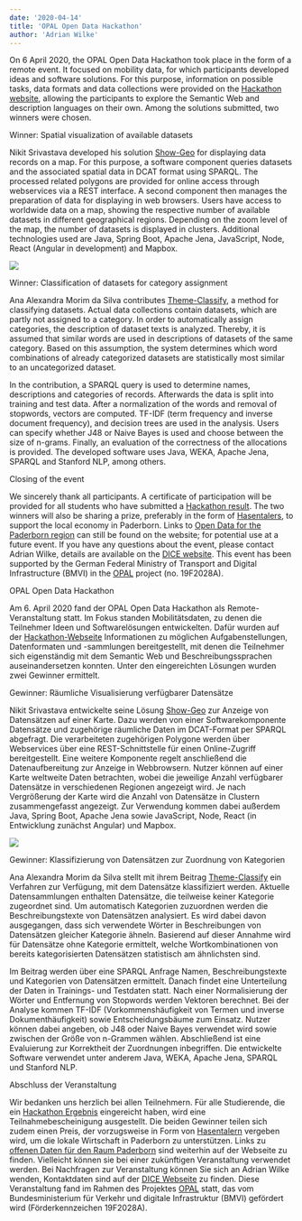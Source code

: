 ```yaml
---
date: '2020-04-14'
title: 'OPAL Open Data Hackathon'
author: 'Adrian Wilke'
---
```


  

On 6 April 2020, the OPAL Open Data Hackathon took place in the form of a remote event. It focused on mobility data, for which participants developed ideas and software solutions. For this purpose, information on possible tasks, data formats and data collections were provided on the [Hackathon website](https://projekt-opal.github.io/hackathon/), allowing the participants to explore the Semantic Web and description languages on their own. Among the solutions submitted, two winners were chosen.

  

Winner: Spatial visualization of available datasets

Nikit Srivastava developed his solution [Show-Geo](https://github.com/projekt-opal/hackathon/tree/show-geo) for displaying data records on a map. For this purpose, a software component queries datasets and the associated spatial data in DCAT format using SPARQL. The processed related polygons are provided for online access through webservices via a REST interface. A second component then manages the preparation of data for displaying in web browsers. Users have access to worldwide data on a map, showing the respective number of available datasets in different geographical regions. Depending on the zoom level of the map, the number of datasets is displayed in clusters. Additional technologies used are Java, Spring Boot, Apache Jena, JavaScript, Node, React (Angular in development) and Mapbox.  
  

![](https://lh5.googleusercontent.com/gRCuWSpAv8nqQwQ2Sn-7fcYXAtQA4U0GFitXxrIyJLCKcD7WkbGJkSs06nMyfPPuE5vW4YNWSrc9413oiGs-nvdYb7piHygFcaP4kuWN5aeWpyYr5sDM8-Q2VM7ow0nEePVH_kgc)

  

Winner: Classification of datasets for category assignment

Ana Alexandra Morim da Silva contributes [Theme-Classify](https://github.com/projekt-opal/hackathon/tree/theme-classify), a method for classifying datasets. Actual data collections contain datasets, which are partly not assigned to a category. In order to automatically assign categories, the description of dataset texts is analyzed. Thereby, it is assumed that similar words are used in descriptions of datasets of the same category. Based on this assumption, the system determines which word combinations of already categorized datasets are statistically most similar to an uncategorized dataset.

In the contribution, a SPARQL query is used to determine names, descriptions and categories of records. Afterwards the data is split into training and test data. After a normalization of the words and removal of stopwords, vectors are computed. TF-IDF (term frequency and inverse document frequency), and decision trees are used in the analysis. Users can specify whether J48 or Naive Bayes is used and choose between the size of n-grams. Finally, an evaluation of the correctness of the allocations is provided. The developed software uses Java, WEKA, Apache Jena, SPARQL and Stanford NLP, among others.

  

Closing of the event

We sincerely thank all participants. A certificate of participation will be provided for all students who have submitted a [Hackathon result](https://github.com/projekt-opal/hackathon#results). The two winners will also be sharing a prize, preferably in the form of [Hasentalers](https://www.hasentaler.de/), to support the local economy in Paderborn. Links to [Open Data for the Paderborn region](https://projekt-opal.github.io/hackathon/open-data-paderborn.html) can still be found on the website; for potential use at a future event. If you have any questions about the event, please contact Adrian Wilke, details are available on the [DICE website](https://dice-research.org/). This event has been supported by the German Federal Ministry of Transport and Digital Infrastructure (BMVI) in the [OPAL](http://projekt-opal.de/en/welcome-project-opal/) project (no. 19F2028A).

  

OPAL Open Data Hackathon

Am 6. April 2020 fand der OPAL Open Data Hackathon als Remote-Veranstaltung statt. Im Fokus standen Mobilitätsdaten, zu denen die Teilnehmer Ideen und Softwarelösungen entwickelten. Dafür wurden auf der [Hackathon-Webseite](https://projekt-opal.github.io/hackathon/) Informationen zu möglichen Aufgabenstellungen, Datenformaten und -sammlungen bereitgestellt, mit denen die Teilnehmer sich eigenständig mit dem Semantic Web und Beschreibungssprachen auseinandersetzen konnten. Unter den eingereichten Lösungen wurden zwei Gewinner ermittelt.

Gewinner: Räumliche Visualisierung verfügbarer Datensätze

Nikit Srivastava entwickelte seine Lösung [Show-Geo](https://github.com/projekt-opal/hackathon/tree/show-geo) zur Anzeige von Datensätzen auf einer Karte. Dazu werden von einer Softwarekomponente Datensätze und zugehörige räumliche Daten im DCAT-Format per SPARQL abgefragt. Die verarbeiteten zugehörigen Polygone werden über Webservices über eine REST-Schnittstelle für einen Online-Zugriff bereitgestellt. Eine weitere Komponente regelt anschließend die Datenaufbereitung zur Anzeige in Webbrowsern. Nutzer können auf einer Karte weltweite Daten betrachten, wobei die jeweilige Anzahl verfügbarer Datensätze in verschiedenen Regionen angezeigt wird. Je nach Vergrößerung der Karte wird die Anzahl von Datensätze in Clustern zusammengefasst angezeigt. Zur Verwendung kommen dabei außerdem Java, Spring Boot, Apache Jena sowie JavaScript, Node, React (in Entwicklung zunächst Angular) und Mapbox.

  

![](https://lh5.googleusercontent.com/gRCuWSpAv8nqQwQ2Sn-7fcYXAtQA4U0GFitXxrIyJLCKcD7WkbGJkSs06nMyfPPuE5vW4YNWSrc9413oiGs-nvdYb7piHygFcaP4kuWN5aeWpyYr5sDM8-Q2VM7ow0nEePVH_kgc)

Gewinner: Klassifizierung von Datensätzen zur Zuordnung von Kategorien

Ana Alexandra Morim da Silva stellt mit ihrem Beitrag [Theme-Classify](https://github.com/projekt-opal/hackathon/tree/theme-classify) ein Verfahren zur Verfügung, mit dem Datensätze klassifiziert werden. Aktuelle Datensammlungen enthalten Datensätze, die teilweise keiner Kategorie zugeordnet sind. Um automatisch Kategorien zuzuordnen werden die Beschreibungstexte von Datensätzen analysiert. Es wird dabei davon ausgegangen, dass sich verwendete Wörter in Beschreibungen von Datensätzen gleicher Kategorie ähneln. Basierend auf dieser Annahme wird für Datensätze ohne Kategorie ermittelt, welche Wortkombinationen von bereits kategorisierten Datensätzen statistisch am ähnlichsten sind.

Im Beitrag werden über eine SPARQL Anfrage Namen, Beschreibungstexte und Kategorien von Datensätzen ermittelt. Danach findet eine Unterteilung der Daten in Trainings- und Testdaten statt. Nach einer Normalisierung der Wörter und Entfernung von Stopwords werden Vektoren berechnet. Bei der Analyse kommen TF-IDF (Vorkommenshäufigkeit von Termen und inverse Dokumenthäufigkeit) sowie Entscheidungsbäume zum Einsatz. Nutzer können dabei angeben, ob J48 oder Naive Bayes verwendet wird sowie zwischen der Größe von n-Grammen wählen. Abschließend ist eine Evaluierung zur Korrektheit der Zuordnungen inbegriffen. Die entwickelte Software verwendet unter anderem Java, WEKA, Apache Jena, SPARQL und Stanford NLP.

  

Abschluss der Veranstaltung

Wir bedanken uns herzlich bei allen Teilnehmern. Für alle Studierende, die ein [Hackathon Ergebnis](https://github.com/projekt-opal/hackathon#results) eingereicht haben, wird eine Teilnahmebescheinigung ausgestellt. Die beiden Gewinner teilen sich zudem einen Preis, der vorzugsweise in Form von [Hasentalern](https://www.hasentaler.de/) vergeben wird, um die lokale Wirtschaft in Paderborn zu unterstützen. Links zu [offenen Daten für den Raum Paderborn](https://projekt-opal.github.io/hackathon/open-data-paderborn.html) sind weiterhin auf der Webseite zu finden. Vielleicht können sie bei einer zukünftigen Veranstaltung verwendet werden. Bei Nachfragen zur Veranstaltung können Sie sich an Adrian Wilke wenden, Kontaktdaten sind auf der [DICE Webseite](https://dice-research.org/) zu finden. Diese Veranstaltung fand im Rahmen des Projektes [OPAL](http://projekt-opal.de/) statt, das vom Bundesministerium für Verkehr und digitale Infrastruktur (BMVI) gefördert wird (Förderkennzeichen 19F2028A).
